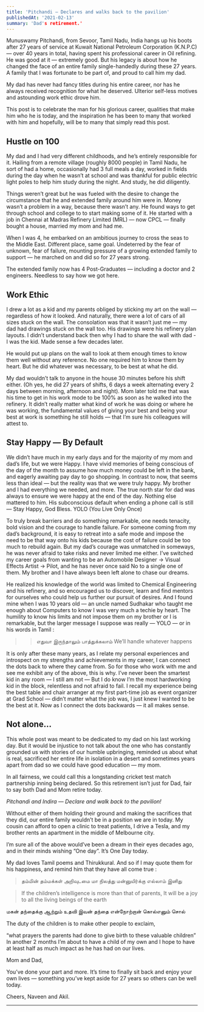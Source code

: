 ```yaml
---
title: 'Pitchandi — Declares and walks back to the pavilion'
publishedAt: '2021-02-13'
summary: 'Dad's retirement.'
---
```


Munuswamy Pitchandi, from Sevoor, Tamil Nadu, India hangs up his boots after 27 years of service at Kuwait National Petroleum Corporation (K.N.P.C) — over 40 years in total, having spent his professional career in Oil refining. He was good at it — extremely good. But his legacy is about how he changed the face of an entire family single-handedly during these 27 years. A family that I was fortunate to be part of, and proud to call him my dad.


My dad has never had fancy titles during his entire career, nor has he always received recognition for what he deserved. Ulterior self-less motives and astounding work ethic drove him.

This post is to celebrate the man for his glorious career, qualities that make him who he is today, and the inspiration he has been to many that worked with him and hopefully, will be to many that simply read this post.

## Hustle on 100

My dad and I had very different childhoods, and he’s entirely responsible for it. Hailing from a remote village (roughly 8000 people) in Tamil Nadu, he sort of had a home, occasionally had 3 full meals a day, worked in fields during the day when he wasn’t at school and was thankful for public electric light poles to help him study during the night. And study, he did diligently.

Things weren’t great but he was fueled with the desire to change the circumstance that he and extended family around him were in. Money wasn’t a problem in a way, because there wasn’t any. He found ways to get through school and college to to start making some of it. He started with a job in Chennai at Madras Refinery Limited (MRL) — now CPCL — finally bought a house, married my mom and had me.

When I was 4, he embarked on an ambitious journey to cross the seas to the Middle East. Different place, same goal. Undeterred by the fear of unknown, fear of failure, mounting pressure of a growing extended family to support — he marched on and did so for 27 years strong.

The extended family now has 4 Post-Graduates — including a doctor and 2 engineers. Needless to say how we got here.

## Work Ethic

I drew a lot as a kid and my parents obliged by sticking my art on the wall — regardless of how it looked. And naturally, there were a lot of cars of all sizes stuck on the wall. The consolation was that it wasn’t just me — my dad had drawings stuck on the wall too. His drawings were his refinery plan layouts. I didn’t understand back then why I had to share the wall with dad - I was the kid. Made sense a few decades later.

He would put up plans on the wall to look at them enough times to know them well without any reference. No one required him to know them by heart. But he did whatever was necessary, to be best at what he did.

My dad wouldn’t talk to anyone in the house 30 minutes before his shift either. (Oh yes, he did 27 years of shifts, 6 days a week alternating every 2 days between morning, afternoon and night). Mom later told me that was his time to get in his work mode to be 100% as soon as he walked into the refinery. It didn’t really matter what kind of work he was doing or where he was working, the fundamental values of giving your best and being your best at work is something he still holds — that I’m sure his colleagues will attest to.

## Stay Happy — By Default

We didn’t have much in my early days and for the majority of my mom and dad’s life, but we were Happy. I have vivid memories of being conscious of the day of the month to assume how much money could be left in the bank, and eagerly awaiting pay day to go shopping. In contrast to now, that seems less than ideal — but the reality was that we were truly happy. My brother and I had everything we needed, and more. The true north star for dad was always to ensure we were happy at the end of the day. Nothing else mattered to him.
His subconscious default when ending a phone call is still — Stay Happy, God Bless.
YOLO (You Live Only Once)

To truly break barriers and do something remarkable, one needs tenacity, bold vision and the courage to handle failure. For someone coming from my dad’s background, it is easy to retreat into a safe mode and impose the need to be that way onto his kids because the cost of failure could be too much to rebuild again. But my dad’s courage was unmatched in someways, he was never afraid to take risks and never limited me either. I’ve switched my career goals from wanting to be an Automobile Designer -> Visual Effects Artist -> Pilot, and he has never once said No to a single one of them. My brother and I have always been left alone to chase our dreams.

He realized his knowledge of the world was limited to Chemical Engineering and his refinery, and so encouraged us to discover, learn and find mentors for ourselves who could help us further our pursuit of desires. And I found mine when I was 10 years old — an uncle named Sudhakar who taught me enough about Computers to know I was very much a techie by heart. The humility to know his limits and not impose them on my brother or I is remarkable, but the larger message I suppose was really — YOLO — or in his words in Tamil :

>> எதுவா இருந்தாலும் பாத்துக்கலாம்
>> We’ll handle whatever happens

It is only after these many years, as I relate my personal experiences and introspect on my strengths and achievements in my career, I can connect the dots back to where they came from. So for those who work with me and see me exhibit any of the above, this is why. I’ve never been the smartest kid in any room — I still am not — But I do know I’m the most hardworking kid in the block, relentless and not afraid to fail. I recall my experience being the best table and chair arranger at my first part-time job as event organizer at Grad School — didn’t matter what the job was, I just knew I wanted to be the best at it. Now as I connect the dots backwards — it all makes sense.

## Not alone…

This whole post was meant to be dedicated to my dad on his last working day. But it would be injustice to not talk about the one who has constantly grounded us with stories of our humble upbringing, reminded us about what is real, sacrificed her entire life in isolation in a desert and sometimes years apart from dad so we could have good education — my mom.

In all fairness, we could call this a longstanding cricket test match partnership inning being declared. So this retirement isn’t just for Dad, fair to say both Dad and Mom retire today.

*Pitchandi and Indira — Declare and walk back to the pavilion!*

Without either of them holding their ground and making the sacrifices that they did, our entire family wouldn’t be in a position we are in today. My cousin can afford to open a clinic to treat patients, I drive a Tesla, and my brother rents an apartment in the middle of Melbourne city.

I’m sure all of the above would’ve been a dream in their eyes decades ago, and in their minds wishing “One day”.
It’s One Day today.

My dad loves Tamil poems and Thirukkural. And so if I may quote them for his happiness, and remind him that they have all come true :

> தம்மின் தம்மக்கள் அறிவுடமை மா நிலத்து
மன்னுயிர்க்கு எல்லாம் இனிது

> If the children’s intelligence is more than that of parents,
It will be a joy to all the living beings of the earth

மகன் தந்தைக்கு ஆற்றும் உதவி இவன் தந்தை
என்நோற்றான் கொல்எனும் சொல்

The duty of the children is to make other people to exclaim,

“what prayers the parents had done to give birth to these valuable children”
In another 2 months I’m about to have a child of my own and I hope to have at least half as much impact as he has had on our lives.

Mom and Dad,

You’ve done your part and more. It’s time to finally sit back and enjoy your own lives — something you’ve kept aside for 27 years so others can be well today.

Cheers,
Naveen and Akil.

--------------